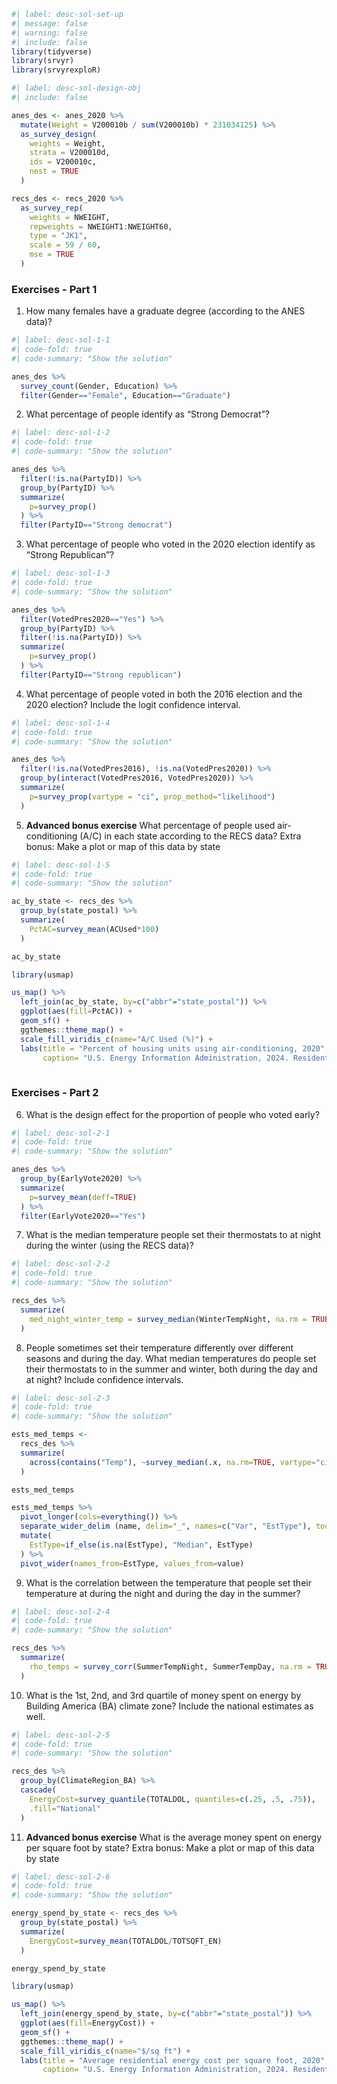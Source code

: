 
```r
#| label: desc-sol-set-up
#| message: false
#| warning: false
#| include: false
library(tidyverse)
library(srvyr)
library(srvyrexploR)
```


```r
#| label: desc-sol-design-obj
#| include: false

anes_des <- anes_2020 %>%
  mutate(Weight = V200010b / sum(V200010b) * 231034125) %>%
  as_survey_design(
    weights = Weight,
    strata = V200010d,
    ids = V200010c,
    nest = TRUE
  )

recs_des <- recs_2020 %>%
  as_survey_rep(
    weights = NWEIGHT,
    repweights = NWEIGHT1:NWEIGHT60,
    type = "JK1",
    scale = 59 / 60,
    mse = TRUE
  )
```

### Exercises - Part 1

1. How many females have a graduate degree (according to the ANES data)?

```r
#| label: desc-sol-1-1
#| code-fold: true
#| code-summary: "Show the solution"

anes_des %>%
  survey_count(Gender, Education) %>%
  filter(Gender=="Female", Education=="Graduate")
```

2. What percentage of people identify as “Strong Democrat”? 

```r
#| label: desc-sol-1-2
#| code-fold: true
#| code-summary: "Show the solution"

anes_des %>%
  filter(!is.na(PartyID)) %>%
  group_by(PartyID) %>%
  summarize(
    p=survey_prop()
  ) %>%
  filter(PartyID=="Strong democrat")
```

3. What percentage of people who voted in the 2020 election identify as “Strong Republican”? 

```r
#| label: desc-sol-1-3
#| code-fold: true
#| code-summary: "Show the solution"

anes_des %>%
  filter(VotedPres2020=="Yes") %>%
  group_by(PartyID) %>%
  filter(!is.na(PartyID)) %>%
  summarize(
    p=survey_prop()
  ) %>%
  filter(PartyID=="Strong republican")
```

4. What percentage of people voted in both the 2016 election and the 2020 election? Include the logit confidence interval. 

```r
#| label: desc-sol-1-4
#| code-fold: true
#| code-summary: "Show the solution"

anes_des %>%
  filter(!is.na(VotedPres2016), !is.na(VotedPres2020)) %>%
  group_by(interact(VotedPres2016, VotedPres2020)) %>%
  summarize(
    p=survey_prop(vartype = "ci", prop_method="likelihood")
  )
```

5. **Advanced bonus exercise** What percentage of people used air-conditioning (A/C) in each state according to the RECS data? Extra bonus: Make a plot or map of this data by state

```r
#| label: desc-sol-1-5
#| code-fold: true
#| code-summary: "Show the solution"

ac_by_state <- recs_des %>%
  group_by(state_postal) %>%
  summarize(
    PctAC=survey_mean(ACUsed*100)
  )

ac_by_state

library(usmap)

us_map() %>%
  left_join(ac_by_state, by=c("abbr"="state_postal")) %>%
  ggplot(aes(fill=PctAC)) +
  geom_sf() +
  ggthemes::theme_map() +
  scale_fill_viridis_c(name="A/C Used (%)") +
  labs(title = "Percent of housing units using air-conditioning, 2020",
       caption= "U.S. Energy Information Administration, 2024. Residential Energy Consumption 2020")
  
```


### Exercises - Part 2

6. What is the design effect for the proportion of people who voted early? 

```r
#| label: desc-sol-2-1
#| code-fold: true
#| code-summary: "Show the solution"

anes_des %>%
  group_by(EarlyVote2020) %>%
  summarize(
    p=survey_mean(deff=TRUE)
  ) %>%
  filter(EarlyVote2020=="Yes")
```

7. What is the median temperature people set their thermostats to at night during the winter (using the RECS data)?

```r
#| label: desc-sol-2-2
#| code-fold: true
#| code-summary: "Show the solution"

recs_des %>%
  summarize(
    med_night_winter_temp = survey_median(WinterTempNight, na.rm = TRUE)
  )
```

8. People sometimes set their temperature differently over different seasons and during the day. What median temperatures do people set their thermostats to in the summer and winter, both during the day and at night? Include confidence intervals.

```r
#| label: desc-sol-2-3
#| code-fold: true
#| code-summary: "Show the solution"

ests_med_temps <- 
  recs_des %>%
  summarize(
    across(contains("Temp"), ~survey_median(.x, na.rm=TRUE, vartype="ci"))
  )

ests_med_temps

ests_med_temps %>%
  pivot_longer(cols=everything()) %>%
  separate_wider_delim (name, delim="_", names=c("Var", "EstType"), too_few="align_start") %>%
  mutate(
    EstType=if_else(is.na(EstType), "Median", EstType)
  ) %>%
  pivot_wider(names_from=EstType, values_from=value)
```

9. What is the correlation between the temperature that people set their temperature at during the night and during the day in the summer?

```r
#| label: desc-sol-2-4
#| code-fold: true
#| code-summary: "Show the solution"

recs_des %>%
  summarize(
    rho_temps = survey_corr(SummerTempNight, SummerTempDay, na.rm = TRUE)
  )
```

10. What is the 1st, 2nd, and 3rd quartile of money spent on energy by Building America (BA) climate zone? Include the national estimates as well.

```r
#| label: desc-sol-2-5
#| code-fold: true
#| code-summary: "Show the solution"

recs_des %>%
  group_by(ClimateRegion_BA) %>%
  cascade(
    EnergyCost=survey_quantile(TOTALDOL, quantiles=c(.25, .5, .75)),
    .fill="National"
  )
```

11. **Advanced bonus exercise** What is the average money spent on energy per square foot by state? Extra bonus: Make a plot or map of this data by state

```r
#| label: desc-sol-2-6
#| code-fold: true
#| code-summary: "Show the solution"

energy_spend_by_state <- recs_des %>%
  group_by(state_postal) %>%
  summarize(
    EnergyCost=survey_mean(TOTALDOL/TOTSQFT_EN)
  )

energy_spend_by_state

library(usmap)

us_map() %>%
  left_join(energy_spend_by_state, by=c("abbr"="state_postal")) %>%
  ggplot(aes(fill=EnergyCost)) +
  geom_sf() +
  ggthemes::theme_map() +
  scale_fill_viridis_c(name="$/sq ft") +
  labs(title = "Average residential energy cost per square foot, 2020",
       caption= "U.S. Energy Information Administration, 2024. Residential Energy Consumption 2020")
  
```


